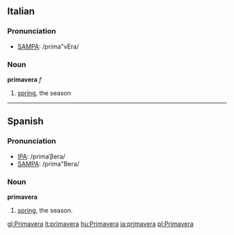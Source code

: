 ==Italian==
===Pronunciation===
*[[w:SAMPA|SAMPA]]: /prima"vEra/
===Noun===
'''primavera''' ''f''

# [[spring]], the season

----
==Spanish==
===Pronunciation===
*[[w:IPA|IPA]]: /primaˈβera/
*[[w:SAMPA|SAMPA]]: /prima"Bera/

===Noun===
'''primavera'''

# [[spring]], the season.

[[gl:Primavera]]
[[it:primavera]]
[[hu:Primavera]]
[[ja:primavera]]
[[pl:Primavera]]